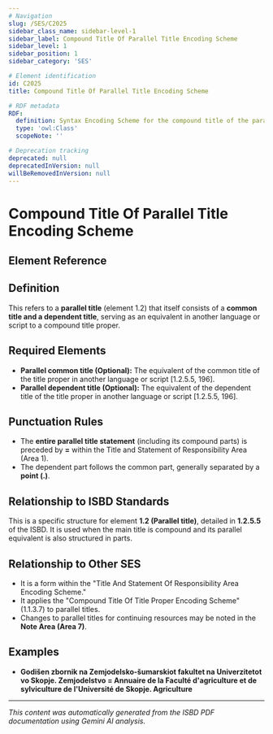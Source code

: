 ```yaml
---
# Navigation
slug: /SES/C2025
sidebar_class_name: sidebar-level-1
sidebar_label: Compound Title Of Parallel Title Encoding Scheme
sidebar_level: 1
sidebar_position: 1
sidebar_category: 'SES'

# Element identification
id: C2025
title: Compound Title Of Parallel Title Encoding Scheme

# RDF metadata
RDF:
  definition: Syntax Encoding Scheme for the compound title of the parallel title.
  type: 'owl:Class'
  scopeNote: ''

# Deprecation tracking
deprecated: null
deprecatedInVersion: null
willBeRemovedInVersion: null
---
```


# Compound Title Of Parallel Title Encoding Scheme

## Element Reference
<ElementReference frontMatter={frontMatter} />

## Definition

<div className="guid">
This refers to a <strong>parallel title</strong> (element 1.2) that itself consists of a <strong>common title and a dependent title</strong>, serving as an equivalent in another language or script to a compound title proper.
</div>

## Required Elements

<div className="guid">
<ul>
  <li><strong>Parallel common title (Optional):</strong> The equivalent of the common title of the title proper in another language or script [1.2.5.5, 196].</li>
  <li><strong>Parallel dependent title (Optional):</strong> The equivalent of the dependent title of the title proper in another language or script [1.2.5.5, 196].</li>
</ul>
</div>

## Punctuation Rules

<div className="guid">
<ul>
  <li>The <strong>entire parallel title statement</strong> (including its compound parts) is preceded by <strong>=</strong> within the Title and Statement of Responsibility Area (Area 1).</li>
  <li>The dependent part follows the common part, generally separated by a <strong>point (.)</strong>.</li>
</ul>
</div>

## Relationship to ISBD Standards

<div className="guid">
This is a specific structure for element <strong>1.2 (Parallel title)</strong>, detailed in <strong>1.2.5.5</strong> of the ISBD. It is used when the main title is compound and its parallel equivalent is also structured in parts.
</div>

## Relationship to Other SES

<div className="guid">
<ul>
  <li>It is a form within the "Title And Statement Of Responsibility Area Encoding Scheme."</li>
  <li>It applies the "Compound Title Of Title Proper Encoding Scheme" (1.1.3.7) to parallel titles.</li>
  <li>Changes to parallel titles for continuing resources may be noted in the <strong>Note Area (Area 7)</strong>.</li>
</ul>
</div>

## Examples

<div className="stip">
<ul>
  <li><strong>Godišen zbornik na Zemjodelsko-šumarskiot fakultet na Univerzitetot vo Skopje. Zemjodelstvo = Annuaire de la Faculté d'agriculture et de sylviculture de l'Université de Skopje. Agriculture</strong></li>
</ul>
</div>

<hr />

*This content was automatically generated from the ISBD PDF documentation using Gemini AI analysis.*

